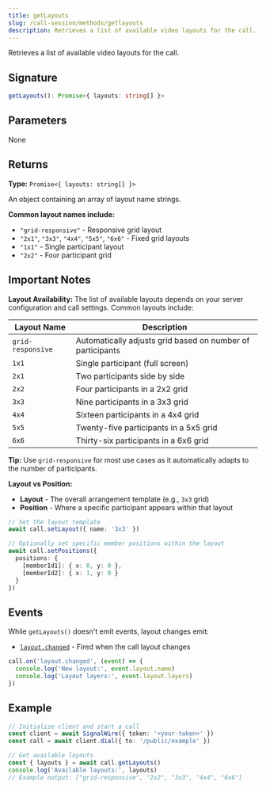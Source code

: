 ```yaml
---
title: getLayouts
slug: /call-session/methods/getlayouts
description: Retrieves a list of available video layouts for the call.
---
```


[event-layout-changed]: /sdks/signalwire-client-sdk/call-session/events#layoutchanged

Retrieves a list of available video layouts for the call.

## Signature

```typescript
getLayouts(): Promise<{ layouts: string[] }>
```

## Parameters

None

## Returns

**Type:** `Promise<{ layouts: string[] }>`

An object containing an array of layout name strings.

**Common layout names include:**
- `"grid-responsive"` - Responsive grid layout
- `"2x1"`, `"3x3"`, `"4x4"`, `"5x5"`, `"6x6"` - Fixed grid layouts
- `"1x1"` - Single participant layout
- `"2x2"` - Four participant grid

## Important Notes

**Layout Availability:** The list of available layouts depends on your server configuration and call settings. Common layouts include:

| Layout Name | Description |
|-------------|-------------|
| `grid-responsive` | Automatically adjusts grid based on number of participants |
| `1x1` | Single participant (full screen) |
| `2x1` | Two participants side by side |
| `2x2` | Four participants in a 2x2 grid |
| `3x3` | Nine participants in a 3x3 grid |
| `4x4` | Sixteen participants in a 4x4 grid |
| `5x5` | Twenty-five participants in a 5x5 grid |
| `6x6` | Thirty-six participants in a 6x6 grid |

**Tip:** Use `grid-responsive` for most use cases as it automatically adapts to the number of participants.

**Layout vs Position:**
- **Layout** - The overall arrangement template (e.g., `3x3` grid)
- **Position** - Where a specific participant appears within that layout

```typescript
// Set the layout template
await call.setLayout({ name: '3x3' })

// Optionally set specific member positions within the layout
await call.setPositions({
  positions: {
    [memberId1]: { x: 0, y: 0 },
    [memberId2]: { x: 1, y: 0 }
  }
})
```

## Events

While `getLayouts()` doesn't emit events, layout changes emit:

- [`layout.changed`][event-layout-changed] - Fired when the call layout changes

```typescript
call.on('layout.changed', (event) => {
  console.log('New layout:', event.layout.name)
  console.log('Layout layers:', event.layout.layers)
})
```

## Example

```typescript
// Initialize client and start a call
const client = await SignalWire({ token: '<your-token>' })
const call = await client.dial({ to: '/public/example' })

// Get available layouts
const { layouts } = await call.getLayouts()
console.log('Available layouts:', layouts)
// Example output: ["grid-responsive", "2x2", "3x3", "4x4", "6x6"]
```
